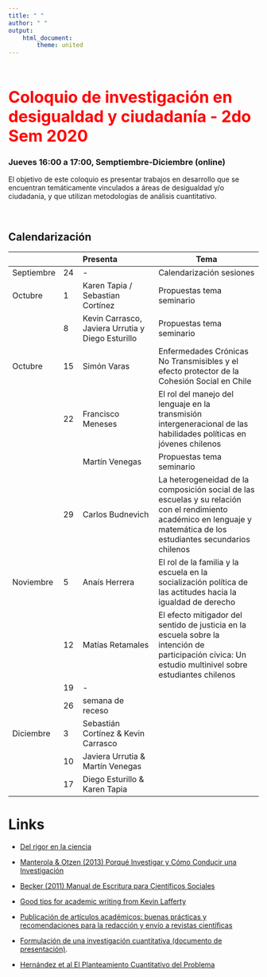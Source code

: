 ```yaml
---
title: " "
author: " "
output:
    html_document:
        theme: united
---
```


<br/>
<br/>

<b>
<font color="red" size=6>
Coloquio de investigación en desigualdad y ciudadanía - 2do Sem 2020
</b>
</font>
<br>


### Jueves 16:00  a 17:00, Semptiembre-Diciembre (online)

El objetivo de este coloquio es presentar trabajos en desarrollo que se encuentran temáticamente vinculados a áreas de desigualdad y/o ciudadanía, y que utilizan metodologías de análisis cuantitativo.

<br>


## Calendarización


| |  |  Presenta   | Tema |
|--|--|:--------|------------ |
| Septiembre  | 24 | -  | Calendarización sesiones
| Octubre     |  1 | Karen Tapia / Sebastian Cortínez  | Propuestas tema seminario
|             |  8 | Kevin Carrasco, Javiera Urrutia y Diego Esturillo  | Propuestas tema seminario
| Octubre     | 15 | Simón Varas  | Enfermedades Crónicas No Transmisibles y el efecto protector de la Cohesión Social en Chile
|             | 22 | Francisco Meneses | El rol del manejo del lenguaje en la transmisión intergeneracional de las habilidades políticas en jóvenes chilenos
|             |    | Martín Venegas | Propuestas tema seminario
|             | 29 | Carlos Budnevich  | La heterogeneidad de la composición social de las escuelas y su relación con el rendimiento académico en lenguaje y matemática de los estudiantes secundarios chilenos
| Noviembre   | 5  | Anaís Herrera | El rol de la familia y la escuela en la socialización política de las actitudes hacia la igualdad de derecho
|             | 12 | Matías Retamales | El efecto mitigador del sentido de justicia en la escuela sobre la intención de participación cívica: Un estudio multinivel sobre estudiantes chilenos
|             | 19 | - |
|             | 26 | semana de receso |
| Diciembre   |  3 | Sebastián Cortínez & Kevin Carrasco |
|             | 10 | Javiera Urrutia & Martín Venegas |
|             | 17 | Diego Esturillo & Karen Tapia |



# Links

- [Del rigor en la ciencia](https://ciudadseva.com/texto/del-rigor-en-la-ciencia/)

- [Manterola & Otzen (2013) Porqué Investigar y Cómo Conducir una Investigación](https://scielo.conicyt.cl/scielo.php?script=sci_arttext&pid=S0717-95022013000400056)

- [Becker (2011) Manual de Escritura para Científicos Sociales](http://www.derechoshumanos.unlp.edu.ar/assets/files/documentos/manual-de-escritura-para-cientificos-sociales.pdf)

- [Good tips for academic writing from Kevin Lafferty](http://trophiccascades.forestry.oregonstate.edu/sites/trophic/files/Lafferty_WritingScientificPaper.pdf)

- [Publicación de artículos académicos: buenas prácticas y recomendaciones para la redacción y envío a revistas científicas](https://repositori.upf.edu/handle/10230/44599)

- [Formulación de una investigación cuantitativa (documento de presentación)](https://estrategias-ic.netlify.app/docpres/02_formu/02_formu.html#1).

- [Hernández et al El Planteamiento Cuantitativo del Problema](https://estrategias-ic.netlify.app/readings/cap3Hernandezetal2014.pdf)
